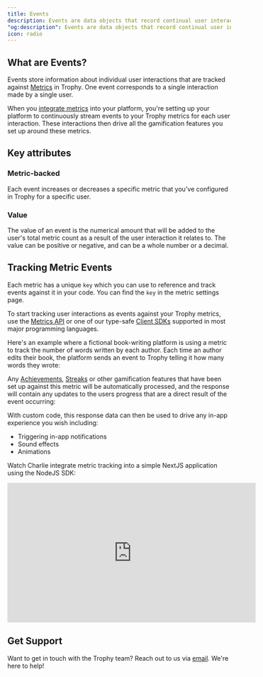 ```yaml
---
title: Events
description: Events are data objects that record continual user interactions against metrics in Trophy.
"og:description": Events are data objects that record continual user interactions against metrics in Trophy.
icon: radio
---
```



## What are Events?

Events store information about individual user interactions that are tracked against [Metrics](/platform/metrics) in Trophy. One event corresponds to a single interaction made by a single user.

When you [integrate metrics](#tracking-metric-events) into your platform, you're setting up your platform to continuously stream events to your Trophy metrics for each user interaction. These interactions then drive all the gamification features you set up around these metrics.

## Key attributes

### Metric-backed

Each event increases or decreases a specific metric that you've configured in Trophy for a specific user.

### Value

The value of an event is the numerical amount that will be added to the user's total metric count as a result of the user interaction it relates to. The value can be positive or negative, and can be a whole number or a decimal.

## Tracking Metric Events

Each metric has a unique `key` which you can use to reference and track events against it in your code. You can find the `key` in the metric settings page.

To start tracking user interactions as events against your Trophy metrics, use the [Metrics API](/api-reference/endpoints/metrics/send-a-metric-change-event) or one of our type-safe [Client SDKs](/api-reference/client-libraries) supported in most major programming languages.

Here's an example where a fictional book-writing platform is using a metric to track the number of words written by each author. Each time an author edits their book, the platform sends an event to Trophy telling it how many words they wrote:

<MetricChangeRequestBlock />

Any [Achievements](/platform/achievements), [Streaks](/platform/streaks) or other gamification features that have been set up against this metric will be automatically processed, and the response will contain any updates to the users progress that are a direct result of the event occurring:

<MetricChangeResponseBlock />

With custom code, this response data can then be used to drive any in-app experience you wish including:

- Triggering in-app notifications
- Sound effects
- Animations

Watch Charlie integrate metric tracking into a simple NextJS application using the NodeJS SDK:

<Frame>
  <iframe
    width="560"
    height="315"
    src="https://www.youtube.com/embed/ZxbOylQ6kQU?si=2C8IvN0trlIzLeO7"
    title="YouTube video player"
    frameborder="0"
    allow="accelerometer; autoplay; clipboard-write; encrypted-media; gyroscope; picture-in-picture; web-share"
    referrerpolicy="strict-origin-when-cross-origin"
    allowfullscreen
  ></iframe>
</Frame>

## Get Support

Want to get in touch with the Trophy team? Reach out to us via [email](mailto:support@trophy.so). We're here to help!
